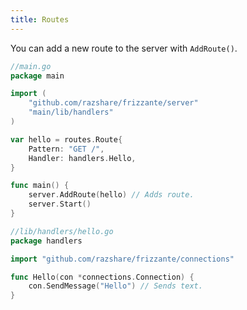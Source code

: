 ```yaml
---
title: Routes
---
```



You can add a new route to the server with `AddRoute()`.

```go
//main.go
package main

import (
    "github.com/razshare/frizzante/server"
    "main/lib/handlers"
)

var hello = routes.Route{
    Pattern: "GET /", 
    Handler: handlers.Hello,
}

func main() {
    server.AddRoute(hello) // Adds route.
    server.Start()
}
```

```go
//lib/handlers/hello.go
package handlers

import "github.com/razshare/frizzante/connections"

func Hello(con *connections.Connection) {
    con.SendMessage("Hello") // Sends text.
}
```